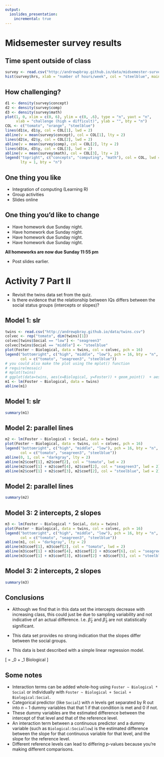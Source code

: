 ```yaml
---
output:
  ioslides_presentation:
    incremental: true
---
```


# Midsemester survey results

## Time spent outside of class

```r
survey <- read.csv("http://andrewpbray.github.io/data/midsemester-surveys.csv")
hist(survey$hrs, xlab = "number of hours/week", col = "steelblue", main = "")
```


## How challenging?

```r
d1 <- density(survey$concept)
d2 <- density(survey$comp)
d3 <- density(survey$math)
plot(1, 0, xlim = c(0, 6), ylim = c(0, .6), type = "n", yaxt = "n",
     xlab = "challenge (high = difficult)", ylab = "", bty = "n")
COL <- c("tomato", "orange", "steelblue")
lines(d1$x, d1$y, col = COL[1], lwd = 2)
abline(v = mean(survey$concept), col = COL[1], lty = 2)
lines(d2$x, d2$y, col = COL[2], lwd = 2)
abline(v = mean(survey$comp), col = COL[2], lty = 2)
lines(d3$x, d3$y, col = COL[3], lwd = 2)
abline(v = mean(survey$math), col = COL[3], lty = 2)
legend("topright", c("concepts", "computing", "math"), col = COL, lwd = 2,
       lty = 1, bty = "n")
```


## One thing you like {.build}

- Integration of computing (Learning R)
- Group activities
- Slides online


## One thing you'd like to change {.build}

- Have homework due Sunday night.
- Have homework due Sunday night.
- Have homework due Sunday night.
- Have homework due Sunday night.

**All homeworks are now due Sunday 11:55 pm**

- Post slides earlier.


# Activity 7 Part II
- Revisit the twins data set from the quiz.
- Is there evidence that the relationship between IQs differs
between the social status groups (intercepts or slopes)?


## Model 1: slr

```r
twins <- read.csv("http://andrewpbray.github.io/data/twins.csv")
colvec <- rep("tomato", dim(twins)[1])
colvec[twins$Social == "low"] <- "seagreen3"
colvec[twins$Social == "middle"] <- "steelblue"
plot(Foster ~ Biological, data = twins, col = colvec, pch = 16)
legend("bottomright", c("high", "middle", "low"), pch = 16, bty = "n",
       col = c("tomato", "seagreen3", "steelblue"))
# you could also make the plot using the mplot() function
# require(mosaic)
# mplot(twins)
# ggplot(data=twins, aes(x=Biological, y=Foster)) + geom_point()  + aes(colour=Social) + theme(legend.position="right") + labs(title="")
m1 <- lm(Foster ~ Biological, data = twins)
abline(m1)
```


## Model 1: slr

```r
summary(m1)
```


## Model 2: parallel lines

```r
m2 <- lm(Foster ~ Biological + Social, data = twins)
plot(Foster ~ Biological, data = twins, col = colvec, pch = 16)
legend("bottomright", c("high", "middle", "low"), pch = 16, bty = "n",
       col = c("tomato", "seagreen3", "steelblue"))
abline(0, 1, col = "darkgray", lty = 2)
abline(m2$coef[1], m2$coef[2], col = "tomato", lwd = 2)
abline(m2$coef[1] + m2$coef[4], m2$coef[2], col = "seagreen3", lwd = 2)
abline(m2$coef[1] + m2$coef[3], m2$coef[2], col = "steelblue", lwd = 2)
```


## Model 2: parallel lines

```r
summary(m2)
```


## Model 3: 2 intercepts, 2 slopes

```r
m3 <- lm(Foster ~ Biological * Social, data = twins)
plot(Foster ~ Biological, data = twins, col = colvec, pch = 16)
legend("bottomright", c("high", "middle", "low"), pch = 16, bty = "n",
       col = c("tomato", "seagreen3", "steelblue"))
abline(m1, col = "darkgray", lty = 2)
abline(m3$coef[1], m3$coef[2], col = "tomato", lwd = 2)
abline(m3$coef[1] + m3$coef[4], m3$coef[2] + m3$coef[6], col = "seagreen3", lwd = 2)
abline(m3$coef[1] + m3$coef[3], m3$coef[2] + m3$coef[5], col = "steelblue", lwd = 2)
```


## Model 3: 2 intercepts, 2 slopes

```r
summary(m3)
```


## Conclusions {.build}

- Although we find that in this data set the intercepts decrease with increasing
class, this could just be due to sampling variability and not indicative of an 
actual difference.  I.e. $\hat{\beta}_2$ and $\hat{\beta}_3$ are not statistically significant.

- This data set provides no strong indication that the slopes differ between the
social groups.

- This data is best described with a simple linear regression model.

\[ \widehat{Foster} = \hat{\beta}_0 + \hat{\beta}_1 Biological \]


## Some notes {.build}

- Interaction terms can be added whole-hog using `Foster ~ Biological * Social` or 
individually with ` Foster ~ Biological + Social + Biological:Social`.
- Categorical predictor (like `Social`) with $n$ levels get separated by R out
into $n - 1$ dummy variables that that 1 if that condition is met and 0 if not.
- These dummy variables are the estimated difference between the intercept of that
level and that of the reference level.
- An interaction term between a continuous predictor and a dummy variable (such 
as `Biological:Sociallow`) is the estimated difference between the slope for
that continuous variable for that level, and the slope for the reference level.
- Different reference levels can lead to differing p-values because you're making
different comparisons.


